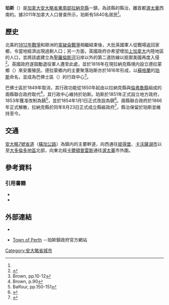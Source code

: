 {{noteTA
|1=zh-hans:珀斯;zh-hk:巴富;zh-mo:巴富;zh-tw:珀斯;
|2=zh-hans:巴瑟斯特;zh-hk:巴佛士;zh-mo:巴佛士;zh-tw:巴瑟斯特;
}}
{{For|安大略省西南部一縣|珀斯縣}}
{{Infobox settlement
|name                   = 珀斯
|official_name          = 
|other_name             =
|native_name            = {{lang|en|Perth}}
|nickname               = 
|settlement_type        = 鎮
|motto                  = 
<!-- images and maps  ----------->
|image_skyline          = Perth ON 3.jpg
|image_caption          = 珀斯大會堂
|image_flag             = 
|flag_size              =
|image_seal             = 
|seal_size              =
|image_shield           = 
|shield_size            =
|image_blank_emblem     =
|blank_emblem_type      =
|blank_emblem_size      =
|image_map              = Lanpth.png
|mapsize                = 200px
|map_caption            = 珀斯在[[拉納克縣|拉納克縣]]的位置
|pushpin_map            = Canada Ontario
|pushpin_mapsize        = 200
|pushpin_map_caption    = 珀斯在[[安大略省|安大略省]]的位置
<!-- Location ------------------>
|subdivision_type       = [[國家|國家]]
|subdivision_name       = {{CAN}}
|subdivision_type1      = [[加拿大行政區劃|省]]
|subdivision_name1      = {{ON}}
|subdivision_type2      = [[安大略省行政區劃|縣]]
|subdivision_name2      = [[拉納克縣|拉納克縣]]
<!-- Politics ----------------->
|government_footnotes   =
|government_type        =
|leader_title           = 鎮長
|leader_name            = {{lang|en|John Fenik}}
|leader_title1          = 鎮政機關
|leader_name1           = 珀斯鎮議會
|leader_title2          = 
|leader_name2           = 
|leader_title3          = 
|leader_name3           = 
|established_title      = 成立
|established_date       = 1816年（聚落形成）<br>1851年（建制）<br>1854年（改設鎮）
<!-- Area    --------------------->
|area_magnitude         = 
|area_footnotes         = <ref name="census2011" />
|area_total_km2         = 
|area_land_km2          = 12.25
|area_water_km2         =
|area_water_percent     =
<!-- Population   ----------------------->
|population_as_of               = 2011年
|population_footnotes           = <ref name="census2011">{{cite web |url=http://www12.statcan.gc.ca/census-recensement/2011/dp-pd/prof/details/page.cfm?Lang=E&Geo1=CSD&Code1=3509021&Geo2=CD&Code2=3509&Data=Count&SearchText=perth&SearchType=Begins&SearchPR=35&B1=All&Custom=&TABID=1 |title=Perth, Town Ontario (Census Subdivision) |publisher=Statistics Canada |work=Census profile, Canada 2011 Census |date=2014-01-08 |accessdate=2014-03-05 |archive-date=2014-03-06 |archive-url=https://web.archive.org/web/20140306012543/http://www12.statcan.gc.ca/census-recensement/2011/dp-pd/prof/details/page.cfm?Lang=E&Geo1=CSD&Code1=3509021&Geo2=CD&Code2=3509&Data=Count&SearchText=perth&SearchType=Begins&SearchPR=35&B1=All&Custom=&TABID=1 |dead-url=no }}</ref>
|population_note                =
|population_total               = 5840
|population_density_km2         = 476.7
<!-- General information  --------------->
|timezone               = [[北美東部時區|EST]]
|utc_offset             = −5
|timezone_DST           = [[北美東部時區|EDT]]
|utc_offset_DST         = −4
| latd = 44 | latm = 54 | latNS = N
| longd = 76 | longm = 15 | longEW = W
|coordinates_type=type:city(93104)_region:CA-ON
|coordinates_display=inline,title
|elevation_footnotes    =  <!--for references: use <ref> </ref> tags-->
|elevation_m            = 
<!-- Area/postal codes & others -------->
|postal_code_type       = [[加拿大郵區編號|郵區編號前綴]]
|postal_code            = K7H
|area_code              = 613
|website                = [http://www.perthcanada.com/ perthcanada.com]
|footnotes              = 
}}
'''珀斯'''（{{lang-en|Perth}}）是[[加拿大|加拿大]][[安大略省|安大略省]][[南安大略|東南部]][[拉納克縣|拉納克縣]]一鎮，為該縣的縣治，離首都[[渥太華|渥太華]]西南約{{convert|83|km}}。據2011年加拿大人口普查所示，珀斯有5840名居民<ref name="census2011"/>。

==歷史==
北美的[[1812年戰爭|1812年戰爭]]和歐洲的[[拿破侖戰爭|拿破侖戰爭]]相繼結束後，大批英國軍人從戰場返回家鄉，令當地經濟出現過剩人口；另一方面，英國政府亦希望增加[[上加拿大|上加拿大]]内陸地區的人口，並將該處建立為[[聖羅倫斯河|聖羅倫斯河]]沿岸以外的第二道防線以抵禦美國再度入侵<ref>{{cite web |url=http://www.perthhs.org/history/perth-a-brief-history.html |title=A Brief History of the Founding of Perth and Neighbouring Townships |work=Perth Historical Society |accessdate=2014-03-05 |archive-url=https://web.archive.org/web/20160304102509/http://www.perthhs.org/history/perth-a-brief-history.html |archive-date=2016-03-04 |dead-url=yes }}</ref>。英國政府遂鼓勵退役軍人遷至此處，並於1816年在現拉納克縣境内設立德拉蒙鄉（{{lang|en|Drummond}}）來安置殖民。德拉蒙鄉内的主要聚落珀斯亦於1816年形成，以[[蘇格蘭|蘇格蘭]]的[[伯斯_(英國)|珀斯]]命名，並成為巴佛士區（{{lang|en|District of Bathurst}}）的行政中心<ref>Brown, pp.10-12</ref>。

巴佛士區於1849年取消，其行政功能從1850年起由以拉納克縣與[[倫弗魯縣|倫弗魯縣]]組成的兩縣聯合政府取代<ref>Brown, p.90</ref>，其行政中心維持於珀斯。珀斯於1851年正式設立地方政府，1853年獲准改制為鎮<ref>Balfour, pp.150-151</ref>，並於1854年1月1日正式改設為鎮<ref>{{cite web |url=http://www.beautifulperth.com/history.html |title=History of Perth |work=Beautiful Perth |accessdate=2014-03-05 |archive-url=https://web.archive.org/web/20140119185303/http://www.beautifulperth.com/history.html |archive-date=2014-01-19 |dead-url=yes }}</ref>。兩縣聯合政府於1866年正式解散，拉納克縣於同年8月23日正式成立縣級政府<ref>{{cite web |url=http://www.lanarkcounty.ca/Page13.aspx |title=Local Government |work=拉納克縣政府 |accessdate=2014-03-05 |deadurl=yes |archiveurl=https://web.archive.org/web/20140305214617/http://www.lanarkcounty.ca/Page13.aspx |archivedate=2014-03-05 }}</ref>，縣治保留於珀斯並維持至今。

==交通==
[[安大略7號省道|安大略7號省道]]（[[橫加公路|橫加公路]]）為鎮内的主要幹道，向西通往[[彼得堡_(安大略省)|彼得堡]]、[[卡沃薩湖市|卡沃薩湖市]]以至[[大多倫多地區|大多倫多地區]]北部，向東北經[[卡爾頓普雷斯|卡爾頓普雷斯]]通往[[渥太華|渥太華]]市外圍。

==參考資料==
{{reflist}}

===引用書籍===
*{{cite book |author=J. Balfour |title=The Municipal Manual for Upper Canada |url=https://archive.org/details/municipalmanual00balfgoog |year=1855 |publisher=Thompson & Company |location=Toronto }}
*{{cite book |author=Howard Morton Brown |title=Lanark Legacy: Nineteenth Century Glimpses of an Ontario County |year=2007 |publisher=General Store Publishing House |location=Renfrew, Ontario |isbn=9781897113622 }}

==外部連結==
*{{Commons-inline|Category:Perth, Ontario|珀斯}}
*{{en}}[http://www.perthcanada.com/ Town of Perth] {{Webarchive|url=https://archive.is/20130131113832/http://www.perthcanada.com/ |date=2013-01-31 }}－珀斯鎮政府官方網站

[[Category:安大略省城市|Category:安大略省城市]]